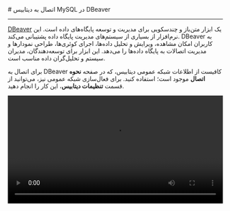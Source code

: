 
<Layout>
# اتصال به دیتابیس MySQL در DBeaver
<hr className="mb-2" />

<a href="https://dbeaver.io/" className="blue-link">DBeaver</a> یک ابزار متن‌باز و چند‌سکویی برای مدیریت و توسعه پایگاه‌های داده است. 
این نرم‌افزار از بسیاری از سیستم‌های مدیریت پایگاه داده پشتیبانی می‌کند. DBeaver به کاربران امکان مشاهده، ویرایش و تحلیل داده‌ها، اجرای کوئری‌ها، طراحی نمودارها و مدیریت اتصالات به پایگاه داده‌ها را می‌دهد. این ابزار برای توسعه‌دهندگان، مدیران سیستم و تحلیل‌گران داده مناسب است.






<div className="h-2" />

برای اتصال به DBeaver کافیست از اطلاعات شبکه عمومی دیتابیس، که در صفحه <b>نحوه اتصال</b> موجود است؛ استفاده کنید.
برای فعال‌سازی شبکه عمومی نیز، می‌توانید از قسمت <b>تنظیمات دیتابیس</b>، این کار را انجام دهید.
<div className="h-4" />

<video
  src="https://files.liara.ir/liara/mysql/mysql-dbeaver.mp4"
  controls="controls"
  className="block w-full"
  width="100%"
/>

</Layout>